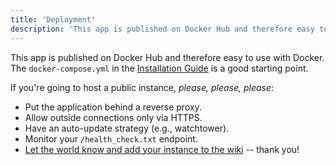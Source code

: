 ```yaml
---
title: 'Deployment'
description: 'This app is published on Docker Hub and therefore easy to use with Docker.'
---
```


This app is published on Docker Hub and therefore easy to use with Docker.
The `docker-compose.yml` in the [Installation Guide](/web-application/installation) is a good starting point.

If you're going to host a public instance, _please, please, please_:

- Put the application behind a reverse proxy.
- Allow outside connections only via HTTPS.
- Have an auto-update strategy (e.g., watchtower).
- Monitor your `/health_check.txt` endpoint.
- [Let the world know and add your instance to the wiki](https://github.com/html2rss/html2rss-web/wiki/Instances) -- thank you!
